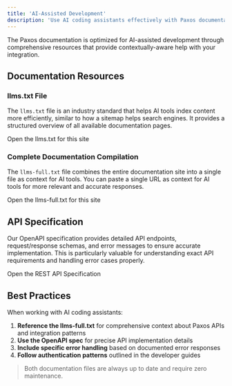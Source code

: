 ```yaml
---
title: 'AI-Assisted Development'
description: 'Use AI coding assistants effectively with Paxos documentation and API specifications.'
---
```



The Paxos documentation is optimized for AI-assisted development through comprehensive resources that provide contextually-aware help with your integration.

## Documentation Resources

### llms.txt File

The `llms.txt` file is an industry standard that helps AI tools index content more efficiently, similar to how a sitemap helps search engines. It provides a structured overview of all available documentation pages.

<PreviewButton href="/llms.txt">Open the llms.txt for this site</PreviewButton>

### Complete Documentation Compilation

The `llms-full.txt` file combines the entire documentation site into a single file as context for AI tools. You can paste a single URL as context for AI tools for more relevant and accurate responses.

<PreviewButton href="/llms-full.txt">Open the llms-full.txt for this site</PreviewButton>

## API Specification

Our OpenAPI specification provides detailed API endpoints, request/response schemas, and error messages to ensure accurate implementation. This is particularly valuable for understanding exact API requirements and handling error cases properly.

<PreviewButton href="https://developer.paxos.com/docs/paxos-v2.openapi.json">Open the REST API Specification</PreviewButton>

## Best Practices

When working with AI coding assistants:

1. **Reference the llms-full.txt** for comprehensive context about Paxos APIs and integration patterns
2. **Use the OpenAPI spec** for precise API implementation details
3. **Include specific error handling** based on documented error responses
4. **Follow authentication patterns** outlined in the developer guides

> Both documentation files are always up to date and require zero maintenance.
